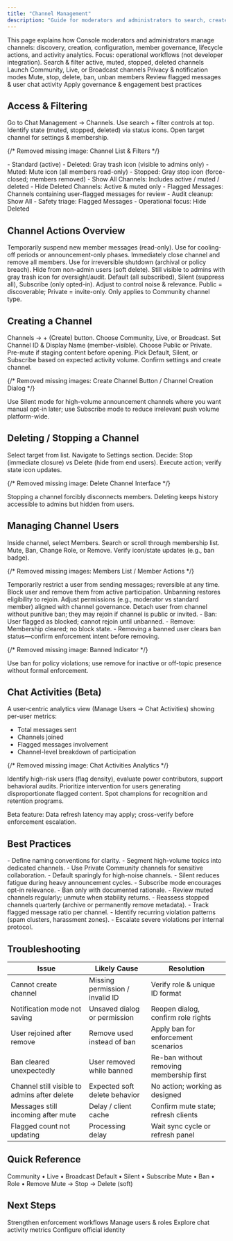 ```yaml
---
title: "Channel Management"
description: "Guide for moderators and administrators to search, create, configure, moderate, and analyze chat channels in the Console"
---
```


<Info>
This page explains how Console moderators and administrators manage channels: discovery, creation, configuration, member governance, lifecycle actions, and activity analytics. Focus: operational workflows (not developer integration).
</Info>

<CardGroup cols={3}>
  <Card title="Discover" icon="magnifying-glass">Search & filter active, muted, stopped, deleted channels</Card>
  <Card title="Create" icon="plus">Launch Community, Live, or Broadcast channels</Card>
  <Card title="Configure" icon="gears">Privacy & notification modes</Card>
  <Card title="Moderate" icon="shield">Mute, stop, delete, ban, unban members</Card>
  <Card title="Analyze" icon="chart-bar">Review flagged messages & user chat activity</Card>
  <Card title="Optimize" icon="arrow-progress">Apply governance & engagement best practices</Card>
</CardGroup>

## Access & Filtering

<Steps>
  <Step title="Open Channels">Go to Chat Management → Channels.</Step>
  <Step title="Apply Filters">Use search + filter controls at top.</Step>
  <Step title="Review Icons">Identify state (muted, stopped, deleted) via status icons.</Step>
  <Step title="Select Channel">Open target channel for settings & membership.</Step>
</Steps>

{/* Removed missing image: Channel List & Filters */}

<AccordionGroup>
  <Accordion title="Channel States & Icons">
    - Standard (active)
    - Deleted: Gray trash icon (visible to admins only)
    - Muted: Mute icon (all members read-only)
    - Stopped: Gray stop icon (force-closed; members removed)
  </Accordion>
  <Accordion title="Filter Options">
    - Show All Channels: Includes active / muted / deleted
    - Hide Deleted Channels: Active & muted only
    - Flagged Messages: Channels containing user-flagged messages for review
  </Accordion>
  <Accordion title="When to Use Each Filter">
    - Audit cleanup: Show All
    - Safety triage: Flagged Messages
    - Operational focus: Hide Deleted
  </Accordion>
</AccordionGroup>

## Channel Actions Overview

<Tabs>
  <Tab title="Mute / Unmute">Temporarily suspend new member messages (read-only). Use for cooling-off periods or announcement-only phases.</Tab>
  <Tab title="Stop Channel">Immediately close channel and remove all members. Use for irreversible shutdown (archival or policy breach).</Tab>
  <Tab title="Delete Channel">Hide from non-admin users (soft delete). Still visible to admins with gray trash icon for oversight/audit.</Tab>
  <Tab title="Notification Modes">Default (all subscribed), Silent (suppress all), Subscribe (only opted-in). Adjust to control noise & relevance.</Tab>
  <Tab title="Privacy (Community Type)">Public = discoverable; Private = invite-only. Only applies to Community channel type.</Tab>
</Tabs>

## Creating a Channel

<Steps>
  <Step title="Launch Dialog">Channels → + (Create) button.</Step>
  <Step title="Select Type">Choose Community, Live, or Broadcast.</Step>
  <Step title="Define Identity">Set Channel ID & Display Name (member-visible).</Step>
  <Step title="Set Privacy (Community)">Choose Public or Private.</Step>
  <Step title="Mute Option">Pre-mute if staging content before opening.</Step>
  <Step title="Notification Mode">Pick Default, Silent, or Subscribe based on expected activity volume.</Step>
  <Step title="Create">Confirm settings and create channel.</Step>
</Steps>

{/* Removed missing images: Create Channel Button / Channel Creation Dialog */}

<Info>Use Silent mode for high-volume announcement channels where you want manual opt-in later; use Subscribe mode to reduce irrelevant push volume platform-wide.</Info>

## Deleting / Stopping a Channel

<Steps>
  <Step title="Open Channel">Select target from list.</Step>
  <Step title="Settings Panel">Navigate to Settings section.</Step>
  <Step title="Action Choice">Decide: Stop (immediate closure) vs Delete (hide from end users).</Step>
  <Step title="Confirm">Execute action; verify state icon updates.</Step>
</Steps>

{/* Removed missing image: Delete Channel Interface */}

<Warning>Stopping a channel forcibly disconnects members. Deleting keeps history accessible to admins but hidden from users.</Warning>

## Managing Channel Users

<Steps>
  <Step title="Open Members Tab">Inside channel, select Members.</Step>
  <Step title="Locate User">Search or scroll through membership list.</Step>
  <Step title="Apply Action">Mute, Ban, Change Role, or Remove.</Step>
  <Step title="Confirm Changes">Verify icon/state updates (e.g., ban badge).</Step>
</Steps>

{/* Removed missing images: Members List / Member Actions */}

<AccordionGroup>
  <Accordion title="Mute / Unmute Member">Temporarily restrict a user from sending messages; reversible at any time.</Accordion>
  <Accordion title="Ban / Unban User">Block user and remove them from active participation. Unbanning restores eligibility to rejoin.</Accordion>
  <Accordion title="Change Role">Adjust permissions (e.g., moderator vs standard member) aligned with channel governance.</Accordion>
  <Accordion title="Remove User">Detach user from channel without punitive ban; they may rejoin if channel is public or invited.</Accordion>
  <Accordion title="Ban vs Remove">
    - Ban: User flagged as blocked; cannot rejoin until unbanned.
    - Remove: Membership cleared; no block state.
    - Removing a banned user clears ban status—confirm enforcement intent before removing.
  </Accordion>
</AccordionGroup>

{/* Removed missing image: Banned Indicator */}

<Info>Use ban for policy violations; use remove for inactive or off-topic presence without formal enforcement.</Info>

## Chat Activities (Beta)

A user-centric analytics view (Manage Users → Chat Activities) showing per-user metrics:

- Total messages sent
- Channels joined
- Flagged messages involvement
- Channel-level breakdown of participation

{/* Removed missing image: Chat Activities Analytics */}

<Tabs>
  <Tab title="Use Cases">Identify high-risk users (flag density), evaluate power contributors, support behavioral audits.</Tab>
  <Tab title="Moderation Workflow">Prioritize intervention for users generating disproportionate flagged content.</Tab>
  <Tab title="Engagement Strategy">Spot champions for recognition and retention programs.</Tab>
</Tabs>

<Warning>Beta feature: Data refresh latency may apply; cross-verify before enforcement escalation.</Warning>

## Best Practices

<AccordionGroup>
  <Accordion title="Channel Governance">
    - Define naming conventions for clarity.
    - Segment high-volume topics into dedicated channels.
    - Use Private Community channels for sensitive collaboration.
  </Accordion>
  <Accordion title="Notification Hygiene">
    - Default sparingly for high-noise channels.
    - Silent reduces fatigue during heavy announcement cycles.
    - Subscribe mode encourages opt-in relevance.
  </Accordion>
  <Accordion title="Moderation Discipline">
    - Ban only with documented rationale.
    - Review muted channels regularly; unmute when stability returns.
    - Reassess stopped channels quarterly (archive or permanently remove metadata).
  </Accordion>
  <Accordion title="Safety & Compliance">
    - Track flagged message ratio per channel.
    - Identify recurring violation patterns (spam clusters, harassment zones).
    - Escalate severe violations per internal protocol.
  </Accordion>
</AccordionGroup>

## Troubleshooting

| Issue | Likely Cause | Resolution |
|-------|--------------|------------|
| Cannot create channel | Missing permission / invalid ID | Verify role & unique ID format |
| Notification mode not saving | Unsaved dialog or permission | Reopen dialog, confirm role rights |
| User rejoined after remove | Remove used instead of ban | Apply ban for enforcement scenarios |
| Ban cleared unexpectedly | User removed while banned | Re-ban without removing membership first |
| Channel still visible to admins after delete | Expected soft delete behavior | No action; working as designed |
| Messages still incoming after mute | Delay / client cache | Confirm mute state; refresh clients |
| Flagged count not updating | Processing delay | Wait sync cycle or refresh panel |

## Quick Reference

<CardGroup cols={2}>
  <Card title="Channel Types" icon="comments">Community • Live • Broadcast</Card>
  <Card title="Notification Modes" icon="bell">Default • Silent • Subscribe</Card>
  <Card title="Member Actions" icon="user-minus">Mute • Ban • Role • Remove</Card>
  <Card title="Lifecycle" icon="arrows-spin">Mute → Stop → Delete (soft)</Card>
</CardGroup>

## Next Steps

<CardGroup cols={2}>
  <Card title="Moderation Overview" icon="shield" href="/analytics-and-moderation/console/moderation/overview">Strengthen enforcement workflows</Card>
  <Card title="User Management" icon="users" href="/analytics-and-moderation/console/management">Manage users & roles</Card>
</CardGroup>

<CardGroup cols={2}>
  <Card title="Channel Analytics (Beta)" icon="chart-bar" href="/analytics-and-moderation/console/analytics">Explore chat activity metrics</Card>
  <Card title="Branding" icon="badge-check" href="/analytics-and-moderation/console/settings/branding">Configure official identity</Card>
</CardGroup>
